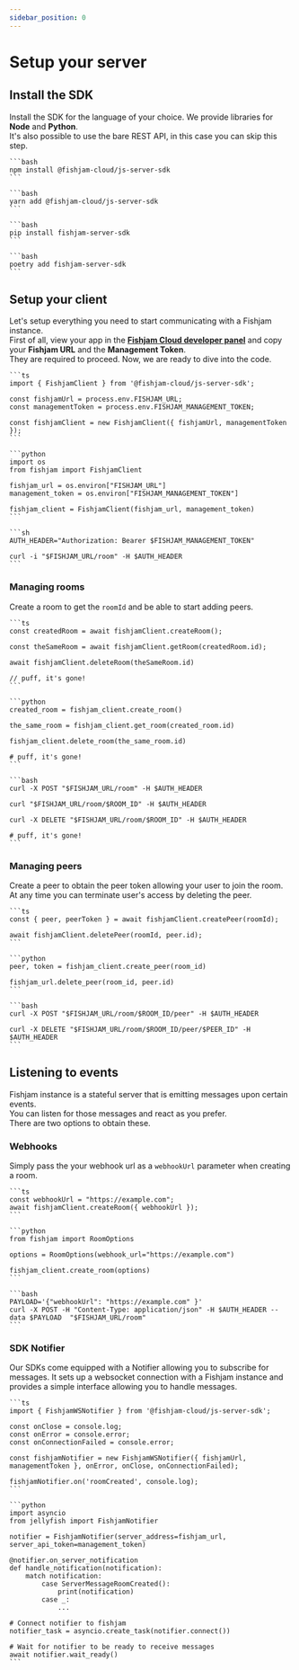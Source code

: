 ```yaml
---
sidebar_position: 0
---
```



# Setup your server

## Install the SDK

Install the SDK for the language of your choice. We provide libraries for **Node** and **Python**.  
It's also possible to use the bare REST API, in this case you can skip this step.

<Tabs groupId="sdk">
  <TabItem value="npm" label="NPM">
  
    ```bash
    npm install @fishjam-cloud/js-server-sdk
    ```

  </TabItem>

  <TabItem value="yarn" label="YARN">

    ```bash
    yarn add @fishjam-cloud/js-server-sdk
    ```

  </TabItem>

  <TabItem value="pip" label="PIP">

    ```bash
    pip install fishjam-server-sdk
    ```

  </TabItem>

  <TabItem value="poetry" label="POETRY">

    ```bash
    poetry add fishjam-server-sdk
    ```

  </TabItem>
</Tabs>

## Setup your client

Let's setup everything you need to start communicating with a Fishjam instance.  
First of all, view your app in the [**Fishjam Cloud developer panel**](https://fishjam.io/app) and copy your **Fishjam URL** and the **Management Token**.  
They are required to proceed. Now, we are ready to dive into the code.

<Tabs groupId="language">
  <TabItem value="ts" label="Typescript">
  
    ```ts
    import { FishjamClient } from '@fishjam-cloud/js-server-sdk';

    const fishjamUrl = process.env.FISHJAM_URL;
    const managementToken = process.env.FISHJAM_MANAGEMENT_TOKEN;

    const fishjamClient = new FishjamClient({ fishjamUrl, managementToken });
    ```

  </TabItem>

  <TabItem value="python" label="Python">

    ```python
    import os
    from fishjam import FishjamClient

    fishjam_url = os.environ["FISHJAM_URL"]
    management_token = os.environ["FISHJAM_MANAGEMENT_TOKEN"]

    fishjam_client = FishjamClient(fishjam_url, management_token)
    ```

  </TabItem>

  <TabItem value="curl" label="cURL">

    ```sh
    AUTH_HEADER="Authorization: Bearer $FISHJAM_MANAGEMENT_TOKEN"

    curl -i "$FISHJAM_URL/room" -H $AUTH_HEADER
    ```

  </TabItem>
</Tabs>

### Managing rooms

Create a room to get the `roomId` and be able to start adding peers.

<Tabs groupId="language">
  <TabItem value="ts" label="Typescript">
  
    ```ts
    const createdRoom = await fishjamClient.createRoom();

    const theSameRoom = await fishjamClient.getRoom(createdRoom.id);

    await fishjamClient.deleteRoom(theSameRoom.id)

    // puff, it's gone!
    ```

  </TabItem>

  <TabItem value="python" label="Python">

    ```python
    created_room = fishjam_client.create_room()

    the_same_room = fishjam_client.get_room(created_room.id)

    fishjam_client.delete_room(the_same_room.id)

    # puff, it's gone!
    ```

  </TabItem>

  <TabItem value="curl" label="cURL">

    ```bash
    curl -X POST "$FISHJAM_URL/room" -H $AUTH_HEADER

    curl "$FISHJAM_URL/room/$ROOM_ID" -H $AUTH_HEADER

    curl -X DELETE "$FISHJAM_URL/room/$ROOM_ID" -H $AUTH_HEADER

    # puff, it's gone!
    ```

  </TabItem>
</Tabs>

### Managing peers

Create a peer to obtain the peer token allowing your user to join the room.
At any time you can terminate user's access by deleting the peer.

<Tabs groupId="language">
  <TabItem value="ts" label="Typescript">
  
    ```ts
    const { peer, peerToken } = await fishjamClient.createPeer(roomId);

    await fishjamClient.deletePeer(roomId, peer.id);
    ```

  </TabItem>

  <TabItem value="python" label="Python">

    ```python
    peer, token = fishjam_client.create_peer(room_id)

    fishjam_url.delete_peer(room_id, peer.id)
    ```

  </TabItem>

  <TabItem value="curl" label="cURL">

    ```bash
    curl -X POST "$FISHJAM_URL/room/$ROOM_ID/peer" -H $AUTH_HEADER

    curl -X DELETE "$FISHJAM_URL/room/$ROOM_ID/peer/$PEER_ID" -H $AUTH_HEADER
    ```

  </TabItem>
</Tabs>

## Listening to events

Fishjam instance is a stateful server that is emitting messages upon certain events.  
You can listen for those messages and react as you prefer.  
There are two options to obtain these.

### Webhooks

Simply pass the your webhook url as a `webhookUrl` parameter when creating a room.

<Tabs groupId="language">
  <TabItem value="ts" label="Typescript">
  
    ```ts
    const webhookUrl = "https://example.com";
    await fishjamClient.createRoom({ webhookUrl });
    ```

  </TabItem>

  <TabItem value="python" label="Python">

    ```python
    from fishjam import RoomOptions

    options = RoomOptions(webhook_url="https://example.com")

    fishjam_client.create_room(options)
    ```

  </TabItem>

  <TabItem value="curl" label="cURL">

    ```bash
    PAYLOAD='{"webhookUrl": "https://example.com" }'
    curl -X POST -H "Content-Type: application/json" -H $AUTH_HEADER --data $PAYLOAD  "$FISHJAM_URL/room"
    ```

  </TabItem>

</Tabs>

### SDK Notifier

Our SDKs come equipped with a Notifier allowing you to subscribe for messages.
It sets up a websocket connection with a Fishjam instance and provides a simple interface allowing you to handle messages.

<Tabs groupId="language">
  <TabItem value="ts" label="Typescript">
  
    ```ts
    import { FishjamWSNotifier } from '@fishjam-cloud/js-server-sdk';

    const onClose = console.log;
    const onError = console.error;
    const onConnectionFailed = console.error;

    const fishjamNotifier = new FishjamWSNotifier({ fishjamUrl, managementToken }, onError, onClose, onConnectionFailed);

    fishjamNotifier.on('roomCreated', console.log);
    ```

  </TabItem>

  <TabItem value="python" label="Python">

    ```python
    import asyncio
    from jellyfish import FishjamNotifier

    notifier = FishjamNotifier(server_address=fishjam_url, server_api_token=management_token)

    @notifier.on_server_notification
    def handle_notification(notification):
        match notification:
            case ServerMessageRoomCreated():
                print(notification)
            case _:
                ...

    # Connect notifier to fishjam
    notifier_task = asyncio.create_task(notifier.connect())

    # Wait for notifier to be ready to receive messages
    await notifier.wait_ready()
    ```

  </TabItem>

</Tabs>
